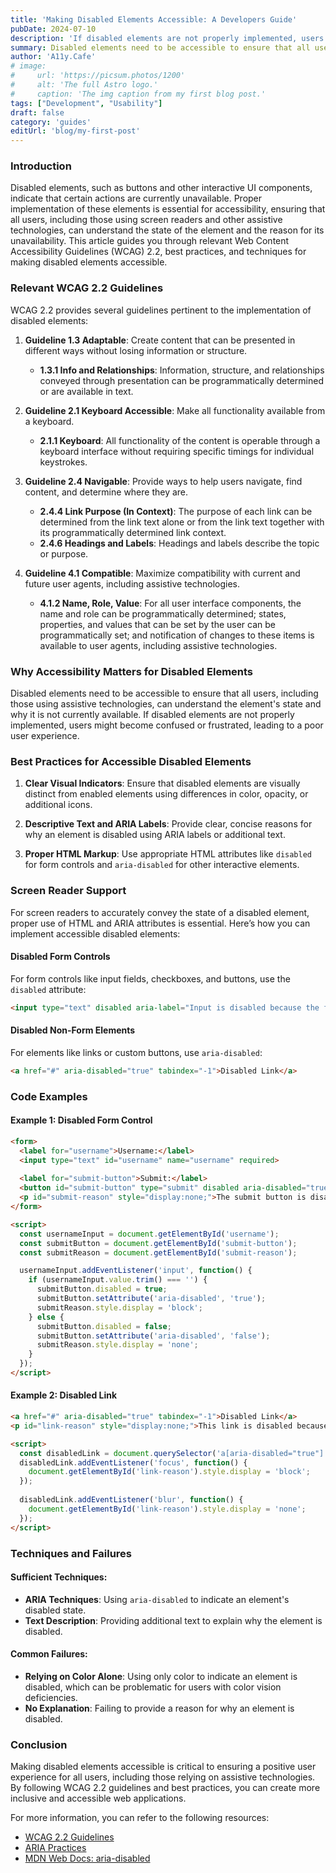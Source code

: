 ```yaml
---
title: 'Making Disabled Elements Accessible: A Developers Guide'
pubDate: 2024-07-10
description: 'If disabled elements are not properly implemented, users might become confused or frustrated, leading to a poor user experience.'
summary: Disabled elements need to be accessible to ensure that all users, including those using assistive technologies, can understand the element's state and why it is not currently available. If disabled elements are not properly implemented, users might become confused or frustrated, leading to a poor user experience.
author: 'A11y.Cafe'
# image:
#     url: 'https://picsum.photos/1200'
#     alt: 'The full Astro logo.'
#     caption: 'The img caption from my first blog post.'
tags: ["Development", "Usability"]
draft: false
category: 'guides'
editUrl: 'blog/my-first-post'
---
```


### Introduction

Disabled elements, such as buttons and other interactive UI components, indicate that certain actions are currently unavailable. Proper implementation of these elements is essential for accessibility, ensuring that all users, including those using screen readers and other assistive technologies, can understand the state of the element and the reason for its unavailability. This article guides you through relevant Web Content Accessibility Guidelines (WCAG) 2.2, best practices, and techniques for making disabled elements accessible.

### Relevant WCAG 2.2 Guidelines

WCAG 2.2 provides several guidelines pertinent to the implementation of disabled elements:

1. **Guideline 1.3 Adaptable**: Create content that can be presented in different ways without losing information or structure.
    - **1.3.1 Info and Relationships**: Information, structure, and relationships conveyed through presentation can be programmatically determined or are available in text.

2. **Guideline 2.1 Keyboard Accessible**: Make all functionality available from a keyboard.
    - **2.1.1 Keyboard**: All functionality of the content is operable through a keyboard interface without requiring specific timings for individual keystrokes.

3. **Guideline 2.4 Navigable**: Provide ways to help users navigate, find content, and determine where they are.
    - **2.4.4 Link Purpose (In Context)**: The purpose of each link can be determined from the link text alone or from the link text together with its programmatically determined link context.
    - **2.4.6 Headings and Labels**: Headings and labels describe the topic or purpose.

4. **Guideline 4.1 Compatible**: Maximize compatibility with current and future user agents, including assistive technologies.
    - **4.1.2 Name, Role, Value**: For all user interface components, the name and role can be programmatically determined; states, properties, and values that can be set by the user can be programmatically set; and notification of changes to these items is available to user agents, including assistive technologies.

### Why Accessibility Matters for Disabled Elements

Disabled elements need to be accessible to ensure that all users, including those using assistive technologies, can understand the element's state and why it is not currently available. If disabled elements are not properly implemented, users might become confused or frustrated, leading to a poor user experience.

### Best Practices for Accessible Disabled Elements

1. **Clear Visual Indicators**: Ensure that disabled elements are visually distinct from enabled elements using differences in color, opacity, or additional icons.

2. **Descriptive Text and ARIA Labels**: Provide clear, concise reasons for why an element is disabled using ARIA labels or additional text.

3. **Proper HTML Markup**: Use appropriate HTML attributes like `disabled` for form controls and `aria-disabled` for other interactive elements.

### Screen Reader Support

For screen readers to accurately convey the state of a disabled element, proper use of HTML and ARIA attributes is essential. Here’s how you can implement accessible disabled elements:

#### Disabled Form Controls

For form controls like input fields, checkboxes, and buttons, use the `disabled` attribute:

```html
<input type="text" disabled aria-label="Input is disabled because the form is incomplete" />
```

#### Disabled Non-Form Elements

For elements like links or custom buttons, use `aria-disabled`:

```html
<a href="#" aria-disabled="true" tabindex="-1">Disabled Link</a>
```

### Code Examples

#### Example 1: Disabled Form Control

```html
<form>
  <label for="username">Username:</label>
  <input type="text" id="username" name="username" required>
  
  <label for="submit-button">Submit:</label>
  <button id="submit-button" type="submit" disabled aria-disabled="true" aria-describedby="submit-reason">Submit</button>
  <p id="submit-reason" style="display:none;">The submit button is disabled because the username is required.</p>
</form>

<script>
  const usernameInput = document.getElementById('username');
  const submitButton = document.getElementById('submit-button');
  const submitReason = document.getElementById('submit-reason');

  usernameInput.addEventListener('input', function() {
    if (usernameInput.value.trim() === '') {
      submitButton.disabled = true;
      submitButton.setAttribute('aria-disabled', 'true');
      submitReason.style.display = 'block';
    } else {
      submitButton.disabled = false;
      submitButton.setAttribute('aria-disabled', 'false');
      submitReason.style.display = 'none';
    }
  });
</script>
```

#### Example 2: Disabled Link

```html
<a href="#" aria-disabled="true" tabindex="-1">Disabled Link</a>
<p id="link-reason" style="display:none;">This link is disabled because you need to complete the previous step.</p>

<script>
  const disabledLink = document.querySelector('a[aria-disabled="true"]');
  disabledLink.addEventListener('focus', function() {
    document.getElementById('link-reason').style.display = 'block';
  });
  
  disabledLink.addEventListener('blur', function() {
    document.getElementById('link-reason').style.display = 'none';
  });
</script>
```

### Techniques and Failures

#### Sufficient Techniques:
- **ARIA Techniques**: Using `aria-disabled` to indicate an element's disabled state.
- **Text Description**: Providing additional text to explain why the element is disabled.

#### Common Failures:
- **Relying on Color Alone**: Using only color to indicate an element is disabled, which can be problematic for users with color vision deficiencies.
- **No Explanation**: Failing to provide a reason for why an element is disabled.

### Conclusion

Making disabled elements accessible is critical to ensuring a positive user experience for all users, including those relying on assistive technologies. By following WCAG 2.2 guidelines and best practices, you can create more inclusive and accessible web applications.

For more information, you can refer to the following resources:
- <a href="https://www.w3.org/WAI/WCAG22/quickref/" target="_blank">WCAG 2.2 Guidelines</a>
- <a href="https://www.w3.org/WAI/ARIA/apg/" target="_blank">ARIA Practices</a>
- <a href="https://developer.mozilla.org/en-US/docs/Web/Accessibility/ARIA/Attributes/aria-disabled" target="_blank">MDN Web Docs: aria-disabled</a>